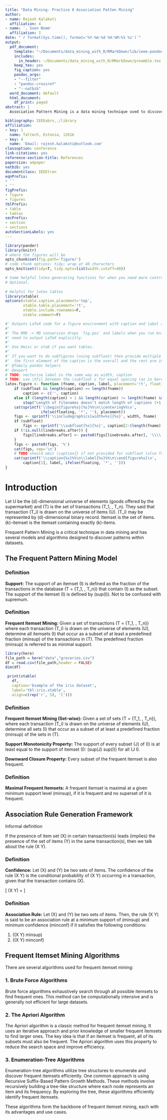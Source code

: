 ```yaml
---
title: "Data Mining- Practice 8 Association Patten Mining"
author:
- name: Rajesh Kalakoti
  affiliation: 4
- name: ', Sven Nomm'
  affiliation: 1
date: "`r format(Sys.time(), format='%Y-%m-%d %H:%M:%S %z')`"
output:
  pdf_document:
    template: "~/Documents/data_mining_with_R/RMarkDown/lib/ieee-pandoc-template.tex"
    includes:
      in_header: ~/Documents/data_mining_with_R/RMarkDown/preamble.tex
    keep_tex: yes
    fig_caption: yes
    pandoc_args:
    - "--filter"
    - "pandoc-crossref"
    - "--natbib"
  word_document: default
  html_document:
    df_print: paged
abstract: |
  Association Pattern Mining is a data mining technique used to discover interesting relationships, patterns, associations, or correlations among sets of items in large databases. These relationships are typically hidden within the data and can provide valuable insights into consumer behavior, market basket analysis, and various other domains.

bibliography: IEEEabrv,./library
affiliation:
- key: 1
  name: Taltech, Estonia, 12616
- key: 4
  name: 'Email: rajesh.kalakoti@outlook.com'
classoption: conference
link-citations: yes
reference-section-title: References
papersize: a4paper
natbib: yes
documentclass: IEEEtran
eqnPrefix:
- ''
- ''
figPrefix:
- figure
- figures
tblPrefix:
- table
- tables
secPrefix:
- section
- sections
autoSectionLabels: yes
---
```

```r
library(pander)
library(knitr)
# where the figures will be
opts_chunk$set(fig.path='figure/')
# code chunk options: tidy; wrap at 40 characters
opts_knit$set(tidy=T, tidy.opts=list(width.cutoff=40))

# Some helpful latex-generating functions for when you need more control.
# Optional.
 
# Helpful for latex lables
library(xtable)
options(xtable.caption.placement='top',
        xtable.table.placement='!t',
        xtable.include.rownames=F,
        xtable.comment=F)

#' Outputs LaTeX code for a figure environment with caption and label and placement
#'
#' The RMD -> MD conversion drops `fig.pos` and labels when you run knitr so I
#' need to output LaTeX explicitly.
#'
#' Use Hmisc or xtab if you want tables.
#'
#' If you want to do subfigures (using subfloat) then provide multiple filenames;
#'  the first element of the caption is the overall and the rest are individual.
#' @family pandoc helpers
#' @export
# TODO: vectorise label in the same way as width, caption
# TODO: use \hfil between the \subfloat s for equal spacing (as in bare_conf.tex)
latex.figure <- function (fname, caption, label, placement='!t', floating=F, width='\\columnwidth', subfloat=length(fname) > 1, linebreaks.after=NULL) {
    if (subfloat && length(caption) == length(fname))
        caption <- c('', caption)
    else if (length(caption) > 1 && length(caption) != length(fname) && length(caption) != length(fname) + 1)
        stop("Length of filenames doesn't match length of captions (+1 if subfloat)")
    cat(sprintf('\\begin{figure%s}[%s]%%\n\\centering%%\n',
                ifelse(floating, '*', ''), placement))
    figs <- sprintf('\\includegraphics[width=%s]{%s}', width, fname)
    if (subfloat)
        figs <- sprintf('\\subfloat[%s]{%s}', caption[2:(length(fname) + 1)], figs)
    if (!is.null(linebreaks.after)) {
        figs[linebreaks.after] <- paste0(figs[linebreaks.after], '\\\\')
    }
    figs <- paste0(figs, '%')
    cat(figs, sep='\n')
    # TODO should omit \caption{} if not provided for subfloat (also for normal pics)
    cat(sprintf('\\caption{%s}%%\n\\label{%s}%%\n\\end{figure%s}\n',
        caption[1], label, ifelse(floating, '*', '')))
}
```

# Introduction 

Let U be the \(d\)-dimensional universe of elements (goods offered by the supermarket) and \(T\) is the set of transactions \(T_1, \ldots, T_n\). They said that transaction \(T_i\) is drawn on the universe of items \(U\). \(T_i\) may be represented by \(d\)-dimensional binary record. Itemset is the set of items. \(k\)-itemset is the itemset containing exactly \(k\)-items.


Frequent Pattern Mining is a critical technique in data mining and has several models and algorithms designed to discover patterns within datasets. 


## The Frequent Pattern Mining Model

### Definition
**Support:** The support of an itemset \(I\) is defined as the fraction of the transactions in the database \(T = \{T_1, \ldots, T_n\}\) that contain \(I\) as the subset. The support of the itemset \(I\) is defined by \(sup(I)\). Not to be confused with supremum.

### Definition
**Frequent Itemset Mining:** Given a set of transactions \(T = \{T_1, \ldots, T_n\}\) where each transaction \(T_i\) is drawn on the universe of elements \(U\), determine all itemsets \(I\) that occur as a subset of at least a predefined fraction \(minsup\) of the transactions in \(T\). The predefined fraction \(minsup\) is referred to as minimal support.


```r
library(here)
file_path = here("data","groceries.csv")
df = read.csv(file_path,header = FALSE)
dim(df)
```

```r
 print(xtable(
   df,
   caption='Example of the iris dataset',
   label='tbl:iris.xtable',
   align=c(rep('r', 5), 'l')))
```



### Definition

**Frequent Itemset Mining (Set-wise):** Given a set of sets \(T = \{T_1, \ldots, T_n\}\), where each transaction \(T_i\) is drawn on the universe of elements \(U\), determine all sets \(I\) that occur as a subset of at least a predefined fraction \(minsup\) of the sets in \(T\).

**Support Monotonicity Property:** The support of every subset \(J\) of \(I\) is at least equal to the support of itemset \(I\): \(sup(J) \geq sup(I)\) for all \(J \subset I\).

**Downward Closure Property:** Every subset of the frequent itemset is also frequent.

### Definition

**Maximal Frequent Itemsets:** A frequent itemset is maximal at a given minimum support level \(minsup\), if it is frequent and no superset of it is frequent.



## Association Rule Generation Framework

Informal definition

If the presence of item set \(X\) in certain transaction(s) leads (implies) the presence of the set of items \(Y\) in the same transaction(s), then we talk about the rule \(X \Rightarrow Y\).

### Definition

**Confidence:** Let \(X\) and \(Y\) be two sets of items. The confidence of the rule \(X \Rightarrow Y\) is the conditional probability of \(X \cup Y\) occurring in a transaction, given that the transaction contains \(X\).

\[
\text{conf}(X \Rightarrow Y) = \frac{\text{sup}(X \cup Y)}{\text{sup}(X)}
\]

### Definition

**Association Rule:** Let \(X\) and \(Y\) be two sets of items. Then, the rule \(X \Rightarrow Y\) is said to be an association rule at a minimum support of \(minsup\) and minimum confidence \(minconf\) if it satisfies the following conditions:

1. \(\text{sup}(X \cup Y) \geq minsup\)
2. \(\text{conf}(X \Rightarrow Y) \geq minconf\)

## Frequent Itemset Mining Algorithms

There are several algorithms used for frequent itemset mining:

### 1. Brute Force Algorithms

Brute force algorithms exhaustively search through all possible itemsets to find frequent ones. This method can be computationally intensive and is generally not efficient for large datasets.

### 2. The Apriori Algorithm

The Apriori algorithm is a classic method for frequent itemset mining. It uses an iterative approach and prior knowledge of smaller frequent itemsets to find larger ones. The key idea is that if an itemset is frequent, all of its subsets must also be frequent. The Apriori algorithm uses this property to reduce the search space and improve efficiency.

### 3. Enumeration-Tree Algorithms

Enumeration-tree algorithms utilize tree structures to enumerate and discover frequent itemsets efficiently. One common approach is using Recursive Suffix-Based Pattern Growth Methods. These methods involve recursively building a tree-like structure where each node represents an item and its frequency. By exploring the tree, these algorithms efficiently identify frequent itemsets.

These algorithms form the backbone of frequent itemset mining, each with its advantages and use cases.



